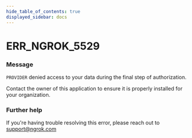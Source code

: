 ```yaml
---
hide_table_of_contents: true
displayed_sidebar: docs
---
```



# ERR_NGROK_5529

### Message

`PROVIDER` denied access to your data during the final step of authorization.

Contact the owner of this application to ensure it is properly installed for your organization.

<ErrorDetails error="err_ngrok_5529" />

### Further help

If you're having trouble resolving this error, please reach out to [support@ngrok.com](mailto:support@ngrok.com?subject=Help%20with%20ERR_NGROK_5529)
